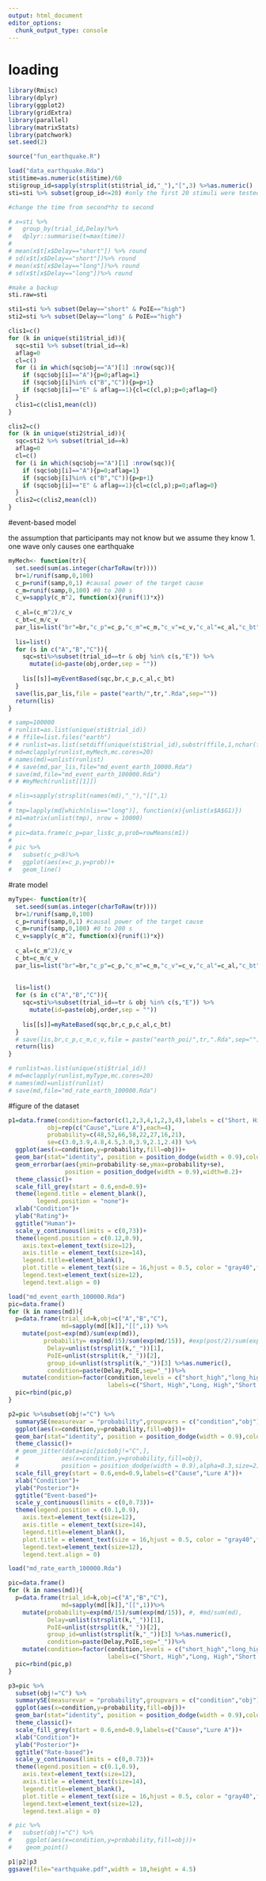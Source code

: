 ```yaml
---
output: html_document
editor_options: 
  chunk_output_type: console
---
```

# loading
```r
library(Rmisc)
library(dplyr)
library(ggplot2)
library(gridExtra)
library(parallel)
library(matrixStats)
library(patchwork)
set.seed(2)
```

```r
source("fun_earthquake.R")
```

```r
load("data_earthquake.Rda")
sti$time=as.numeric(sti$time)/60
sti$group_id=sapply(strsplit(sti$trial_id,"_"),"[",3) %>%as.numeric()
sti=sti %>% subset(group_id<=20) #only the first 20 stimuli were tested in human

#change the time from second*hz to second

# x=sti %>% 
#   group_by(trial_id,Delay)%>%
#   dplyr::summarise(t=max(time))
# 
# mean(x$t[x$Delay=="short"]) %>% round
# sd(x$t[x$Delay=="short"])%>% round
# mean(x$t[x$Delay=="long"])%>% round
# sd(x$t[x$Delay=="long"])%>% round

#make a backup
sti.raw=sti
```

```r
sti1=sti %>% subset(Delay=="short" & PoIE=="high")
sti2=sti %>% subset(Delay=="long" & PoIE=="high")

clis1=c()
for (k in unique(sti1$trial_id)){
  sqc=sti1 %>% subset(trial_id==k)
  aflag=0
  cl=c()
  for (i in which(sqc$obj=="A")[1] :nrow(sqc)){
    if (sqc$obj[i]=="A"){p=0;aflag=1}
    if (sqc$obj[i]%in% c("B","C")){p=p+1}
    if (sqc$obj[i]=="E" & aflag==1){cl=c(cl,p);p=0;aflag=0}
  }
  clis1=c(clis1,mean(cl))
}

clis2=c()
for (k in unique(sti2$trial_id)){
  sqc=sti2 %>% subset(trial_id==k)
  aflag=0
  cl=c()
  for (i in which(sqc$obj=="A")[1] :nrow(sqc)){
    if (sqc$obj[i]=="A"){p=0;aflag=1}
    if (sqc$obj[i]%in% c("B","C")){p=p+1}
    if (sqc$obj[i]=="E" & aflag==1){cl=c(cl,p);p=0;aflag=0}
  }
  clis2=c(clis2,mean(cl))
}
```


#event-based model

the assumption that participants may not know but we assume they know
1. one wave only causes one earthquake
<!-- 2. the cause would only succeed at 80% -->
```r
myMech<- function(tr){
  set.seed(sum(as.integer(charToRaw(tr))))
  br=1/runif(samp,0,100)
  c_p=runif(samp,0,1) #causal power of the target cause
  c_m=runif(samp,0,100) #0 to 200 s 
  c_v=sapply(c_m^2, function(x){runif(1)*x})
  
  c_al=(c_m^2)/c_v
  c_bt=c_m/c_v
  par_lis=list("br"=br,"c_p"=c_p,"c_m"=c_m,"c_v"=c_v,"c_al"=c_al,"c_bt"=c_bt)
  
  lis=list()
  for (s in c("A","B","C")){
    sqc=sti%>%subset(trial_id==tr & obj %in% c(s,"E")) %>% 
      mutate(id=paste(obj,order,sep = ""))
    
    lis[[s]]=myEventBased(sqc,br,c_p,c_al,c_bt)
  }
  save(lis,par_lis,file = paste("earth/",tr,".Rda",sep=""))
  return(lis)
}
```

```r
# samp=100000
# runlist=as.list(unique(sti$trial_id))
# # ffile=list.files("earth")
# # runlist=as.list(setdiff(unique(sti$trial_id),substr(ffile,1,nchar(ffile)-4)))
# md=mclapply(runlist,myMech,mc.cores=20)
# names(md)=unlist(runlist)
# # save(md,par_lis,file="md_event_earth_10000.Rda")
# save(md,file="md_event_earth_100000.Rda")
# # #myMech(runlist[[1]])
```

```r
# nlis=sapply(strsplit(names(md),"_"),"[[",1)
# 
# tmp=lapply(md[which(nlis=="long")], function(x){unlist(x$A$G1)})
# m1=matrix(unlist(tmp), nrow = 10000)
# 
# pic=data.frame(c_p=par_lis$c_p,prob=rowMeans(m1))
# 
# pic %>% 
#   subset(c_p<8)%>%
#   ggplot(aes(x=c_p,y=prob))+
#   geom_line()
```

#rate model
```r
myType<- function(tr){
  set.seed(sum(as.integer(charToRaw(tr))))
  br=1/runif(samp,0,100)
  c_p=runif(samp,0,1) #causal power of the target cause
  c_m=runif(samp,0,100) #0 to 200 s 
  c_v=sapply(c_m^2, function(x){runif(1)*x})
  
  c_al=(c_m^2)/c_v
  c_bt=c_m/c_v
  par_lis=list("br"=br,"c_p"=c_p,"c_m"=c_m,"c_v"=c_v,"c_al"=c_al,"c_bt"=c_bt)
  
  
  lis=list()
  for (s in c("A","B","C")){
    sqc=sti%>%subset(trial_id==tr & obj %in% c(s,"E")) %>% 
      mutate(id=paste(obj,order,sep = ""))
    
    lis[[s]]=myRateBased(sqc,br,c_p,c_al,c_bt)
  }
  # save(lis,br,c_p,c_m,c_v,file = paste("earth_poi/",tr,".Rda",sep=""))
  return(lis)
}
```

```r
# runlist=as.list(unique(sti$trial_id))
# md=mclapply(runlist,myType,mc.cores=20)
# names(md)=unlist(runlist)
# save(md,file="md_rate_earth_100000.Rda")
```

#figure of the dataset
```r
p1=data.frame(condition=factor(c(1,2,3,4,1,2,3,4),labels = c("Short, High","Long, High","Short, Low","Long, Low")),
           obj=rep(c("Cause","Lure A"),each=4),
           probability=c(48,52,66,58,22,27,16,21),
           se=c(3.0,3.9,4.8,4.5,3.0,3.9,2.1,2.4)) %>% 
  ggplot(aes(x=condition,y=probability,fill=obj))+
  geom_bar(stat="identity", position = position_dodge(width = 0.9),color="black")+
  geom_errorbar(aes(ymin=probability-se,ymax=probability+se),
                position = position_dodge(width = 0.9),width=0.2)+
  theme_classic()+
  scale_fill_grey(start = 0.6,end=0.9)+
  theme(legend.title = element_blank(),
        legend.position = "none")+
  xlab("Condition")+
  ylab("Rating")+
  ggtitle("Human")+
  scale_y_continuous(limits = c(0,73))+
  theme(legend.position = c(0.12,0.9),
    axis.text=element_text(size=12),
    axis.title = element_text(size=14),
    legend.title=element_blank(),
    plot.title = element_text(size = 16,hjust = 0.5, color = "gray40",face = "bold"),
    legend.text=element_text(size=12),
    legend.text.align = 0)

```

```r
load("md_event_earth_100000.Rda")
pic=data.frame()
for (k in names(md)){
  p=data.frame(trial_id=k,obj=c("A","B","C"),
               md=sapply(md[[k]],"[[",1)) %>%
    mutate(post=exp(md)/sum(exp(md)),
          probability= exp(md/15)/sum(exp(md/15)), #exp(post/2)/sum(exp(post/2)),#, #, 
           Delay=unlist(strsplit(k,"_"))[1],
           PoIE=unlist(strsplit(k,"_"))[2],
           group_id=unlist(strsplit(k,"_"))[3] %>%as.numeric(),
           condition=paste(Delay,PoIE,sep="_"))%>%
    mutate(condition=factor(condition,levels = c("short_high","long_high","short_low","long_low"),
                            labels=c("Short, High","Long, High","Short, Low","Long, Low")))
  pic=rbind(pic,p)
}

p2=pic %>%subset(obj!="C") %>%
  summarySE(measurevar = "probability",groupvars = c("condition","obj"))%>%
  ggplot(aes(x=condition,y=probability,fill=obj))+
  geom_bar(stat="identity", position = position_dodge(width = 0.9),color="black")+
  theme_classic()+
  # geom_jitter(data=pic[pic$obj!="C",],
  #            aes(x=condition,y=probability,fill=obj),
  #            position = position_dodge(width = 0.9),alpha=0.3,size=2)+
  scale_fill_grey(start = 0.6,end=0.9,labels=c("Cause","Lure A"))+
  xlab("Condition")+
  ylab("Posterior")+
  ggtitle("Event-based")+
  scale_y_continuous(limits = c(0,0.73))+
  theme(legend.position = c(0.1,0.9),
    axis.text=element_text(size=12),
    axis.title = element_text(size=14),
    legend.title=element_blank(),
    plot.title = element_text(size = 16,hjust = 0.5, color = "gray40",face = "bold"),
    legend.text=element_text(size=12),
    legend.text.align = 0)
```

```r
load("md_rate_earth_100000.Rda")

pic=data.frame()
for (k in names(md)){
  p=data.frame(trial_id=k,obj=c("A","B","C"),
               md=sapply(md[[k]],"[[",1))%>%
    mutate(probability=exp(md/15)/sum(exp(md/15)), #, #md/sum(md),
           Delay=unlist(strsplit(k,"_"))[1],
           PoIE=unlist(strsplit(k,"_"))[2],
           group_id=unlist(strsplit(k,"_"))[3] %>%as.numeric(),
           condition=paste(Delay,PoIE,sep="_"))%>%
    mutate(condition=factor(condition,levels = c("short_high","long_high","short_low","long_low"),
                            labels=c("Short, High","Long, High","Short, Low","Long, Low")))
  pic=rbind(pic,p)
}

p3=pic %>%
  subset(obj!="C") %>%
  summarySE(measurevar = "probability",groupvars = c("condition","obj"))%>%
  ggplot(aes(x=condition,y=probability,fill=obj))+
  geom_bar(stat="identity", position = position_dodge(width = 0.9),color="black")+
  theme_classic()+
  scale_fill_grey(start = 0.6,end=0.9,labels=c("Cause","Lure A"))+
  xlab("Condition")+
  ylab("Posterior")+
  ggtitle("Rate-based")+
  scale_y_continuous(limits = c(0,0.73))+
  theme(legend.position = c(0.1,0.9),
    axis.text=element_text(size=12),
    axis.title = element_text(size=14),
    legend.title=element_blank(),
    plot.title = element_text(size = 16,hjust = 0.5, color = "gray40",face = "bold"),
    legend.text=element_text(size=12),
    legend.text.align = 0)

# pic %>%
#   subset(obj!="C") %>%
#    ggplot(aes(x=condition,y=probability,fill=obj))+
#    geom_point()

```

```r
p1|p2|p3
ggsave(file="earthquake.pdf",width = 18,height = 4.5)
```
